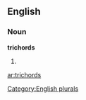 
==English==

===Noun===
'''trichords'''

# {{plural of|[[trichord]]}}

[[Category:English plurals]]

[[ar:trichords]]